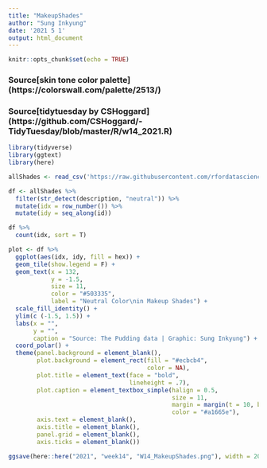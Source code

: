 ```yaml
---
title: "MakeupShades"
author: "Sung Inkyung"
date: '2021 5 1'
output: html_document
---
```


```r
knitr::opts_chunk$set(echo = TRUE)
```
### Source[skin tone color palette]  (https://colorswall.com/palette/2513/)
### Source[tidytuesday by CSHoggard] (https://github.com/CSHoggard/-TidyTuesday/blob/master/R/w14_2021.R)
```r
library(tidyverse)
library(ggtext)
library(here)
```


```r
allShades <- read_csv('https://raw.githubusercontent.com/rfordatascience/tidytuesday/master/data/2021/2021-03-30/allShades.csv')

df <- allShades %>% 
  filter(str_detect(description, "neutral")) %>% 
  mutate(idx = row_number()) %>% 
  mutate(idy = seq_along(id)) 

df %>% 
  count(idx, sort = T)

plot <- df %>% 
  ggplot(aes(idx, idy, fill = hex)) +
  geom_tile(show.legend = F) +
  geom_text(x = 132,
            y = -1.5,
            size = 11,
            color = "#503335",
            label = "Neutral Color\nin Makeup Shades") +
  scale_fill_identity() +
  ylim(c (-1.5, 1.5)) +
  labs(x = "",
       y = "",
       caption = "Source: The Pudding data | Graphic: Sung Inkyung") +
  coord_polar() +
  theme(panel.background = element_blank(),
        plot.background = element_rect(fill = "#ecbcb4",
                                       color = NA),
        plot.title = element_text(face = "bold",
                                  lineheight = .7),
        plot.caption = element_textbox_simple(halign = 0.5,
                                              size = 11,
                                              margin = margin(t = 10, b = 20), 
                                              color = "#a1665e"),
        axis.text = element_blank(),
        axis.title = element_blank(),
        panel.grid = element_blank(),
        axis.ticks = element_blank())

ggsave(here::here("2021", "week14", "W14_MakeupShades.png"), width = 20, height = 27, units = "cm")

```
